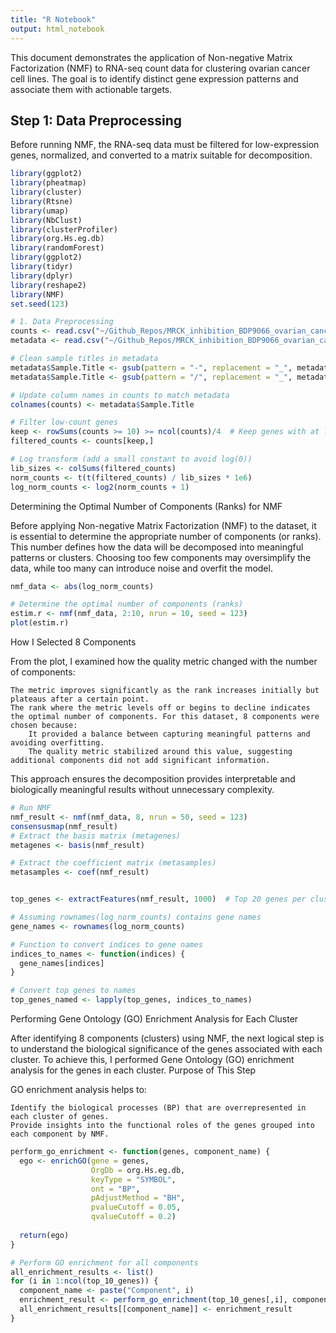 ```yaml
---
title: "R Notebook"
output: html_notebook
---
```


This document demonstrates the application of Non-negative Matrix Factorization (NMF) to RNA-seq count data for clustering ovarian cancer cell lines. The goal is to identify distinct gene expression patterns and associate them with actionable targets.



## Step 1: Data Preprocessing
Before running NMF, the RNA-seq data must be filtered for low-expression genes, normalized, and converted to a matrix suitable for decomposition.

```r
library(ggplot2)
library(pheatmap)
library(cluster)
library(Rtsne)
library(umap)
library(NbClust)
library(clusterProfiler)
library(org.Hs.eg.db)
library(randomForest)
library(ggplot2)
library(tidyr)
library(dplyr)
library(reshape2)
library(NMF)
set.seed(123)
```

```r
# 1. Data Preprocessing
counts <- read.csv("~/Github_Repos/MRCK_inhibition_BDP9066_ovarian_cancer/data/GSE94304-expression.txt", sep = '\t', row.names = 1)
metadata <- read.csv("~/Github_Repos/MRCK_inhibition_BDP9066_ovarian_cancer/data/GSE94304-metadata.txt", sep = '\t')

# Clean sample titles in metadata
metadata$Sample.Title <- gsub(pattern = "-", replacement = "_", metadata$Sample.Title)
metadata$Sample.Title <- gsub(pattern = "/", replacement = "_", metadata$Sample.Title)

# Update column names in counts to match metadata
colnames(counts) <- metadata$Sample.Title

# Filter low-count genes
keep <- rowSums(counts >= 10) >= ncol(counts)/4  # Keep genes with at least 10 counts in 25% of samples
filtered_counts <- counts[keep,]

# Log transform (add a small constant to avoid log(0))
lib_sizes <- colSums(filtered_counts)
norm_counts <- t(t(filtered_counts) / lib_sizes * 1e6)
log_norm_counts <- log2(norm_counts + 1)
```

Determining the Optimal Number of Components (Ranks) for NMF

Before applying Non-negative Matrix Factorization (NMF) to the dataset, it is essential to determine the appropriate number of components (or ranks). This number defines how the data will be decomposed into meaningful patterns or clusters. Choosing too few components may oversimplify the data, while too many can introduce noise and overfit the model.


```r
nmf_data <- abs(log_norm_counts)

# Determine the optimal number of components (ranks)
estim.r <- nmf(nmf_data, 2:10, nrun = 10, seed = 123)
plot(estim.r)
```

How I Selected 8 Components

From the plot, I examined how the quality metric changed with the number of components:

    The metric improves significantly as the rank increases initially but plateaus after a certain point.
    The rank where the metric levels off or begins to decline indicates the optimal number of components. For this dataset, 8 components were chosen because:
        It provided a balance between capturing meaningful patterns and avoiding overfitting.
        The quality metric stabilized around this value, suggesting additional components did not add significant information.

This approach ensures the decomposition provides interpretable and biologically meaningful results without unnecessary complexity.


```r
# Run NMF
nmf_result <- nmf(nmf_data, 8, nrun = 50, seed = 123)
consensusmap(nmf_result)
# Extract the basis matrix (metagenes)
metagenes <- basis(nmf_result)

# Extract the coefficient matrix (metasamples)
metasamples <- coef(nmf_result)


top_genes <- extractFeatures(nmf_result, 1000)  # Top 20 genes per cluster

# Assuming rownames(log_norm_counts) contains gene names
gene_names <- rownames(log_norm_counts)

# Function to convert indices to gene names
indices_to_names <- function(indices) {
  gene_names[indices]
}

# Convert top genes to names
top_genes_named <- lapply(top_genes, indices_to_names)
```

Performing Gene Ontology (GO) Enrichment Analysis for Each Cluster

After identifying 8 components (clusters) using NMF, the next logical step is to understand the biological significance of the genes associated with each cluster. To achieve this, I performed Gene Ontology (GO) enrichment analysis for the genes in each cluster.
Purpose of This Step

GO enrichment analysis helps to:

    Identify the biological processes (BP) that are overrepresented in each cluster of genes.
    Provide insights into the functional roles of the genes grouped into each component by NMF.





```r
perform_go_enrichment <- function(genes, component_name) {
  ego <- enrichGO(gene = genes,
                  OrgDb = org.Hs.eg.db,
                  keyType = "SYMBOL",
                  ont = "BP",
                  pAdjustMethod = "BH",
                  pvalueCutoff = 0.05,
                  qvalueCutoff = 0.2)
  
  return(ego)
}

# Perform GO enrichment for all components
all_enrichment_results <- list()
for (i in 1:ncol(top_10_genes)) {
  component_name <- paste("Component", i)
  enrichment_result <- perform_go_enrichment(top_10_genes[,i], component_name)
  all_enrichment_results[[component_name]] <- enrichment_result
}
```




